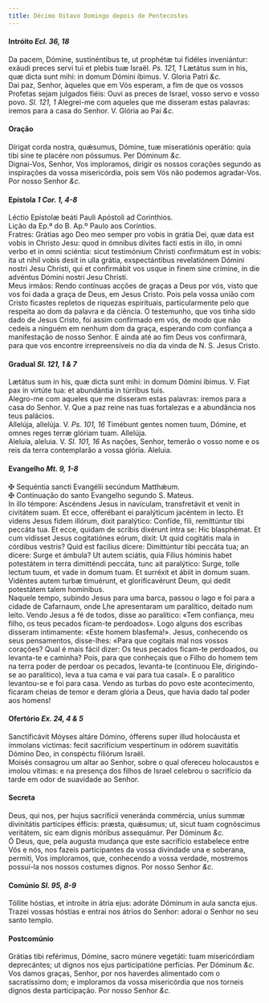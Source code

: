 ```yaml
---
title: Décimo Oitavo Domingo depois de Pentecostes
---
```



<h4 class="text-center">Intróito <em>Ecl. 36, 18</em></h4>
<div class="container-fluid">
<div class="row">
<div class="col-6 dropcaps text-justify">
Da pacem, Dómine, sustinéntibus te, ut prophétæ tui fidéles inveniántur: exáudi preces servi tui et plebis tuæ Israël. <em>Ps. 121, 1</em> Lætátus sum in his, quæ dicta sunt mihi: in domum Dómini íbimus.
V. Gloria Patri <em>&c.</em>
</div>
<div class="col-6 dropcaps text-justify">
Dai paz, Senhor, àqueles que em Vós esperam, a fim de que os vossos Profetas sejam julgados fiéis: Ouvi as preces de Israel, vosso servo e vosso povo. <em>Sl. 121, 1</em> Alegrei-me com aqueles que me disseram estas palavras: iremos para a casa do Senhor.
V. Glória ao Pai <em>&c.</em>
</div>
</div>
</div>

<h4 class="text-center">Oração</h4>
<div class="container-fluid">
<div class="row">
<div class="col-6 dropcaps text-justify">
Dírigat corda nostra, quǽsumus, Dómine, tuæ miseratiónis operátio: quia tibi sine te placére non póssumus. Per Dóminum <em>&c.</em>
</div>
<div class="col-6 dropcaps text-justify">
Dignai-Vos, Senhor, Vos imploramos, dirigir os nossos corações segundo as inspirações da vossa misericórdia, pois sem Vós não podemos agradar-Vos. Por nosso Senhor <em>&c.</em>
</div>
</div>
</div>

<h4 class="text-center">Epístola <em>1 Cor. 1, 4-8</em></h4>
<div class="container-fluid">
<div class="row">
<div class="col-6 text-justify">
Léctio Epístolæ beáti Pauli Apóstoli ad Corinthios.
</div>
<div class="col-6 text-justify">
Lição da Ep.ª do B. Ap.º Paulo aos Coríntios.
</div>
<div class="col-6 dropcaps text-justify">
Fratres: Grátias ago Deo meo semper pro vobis in grátia Dei, quæ data est vobis in Christo Jesu: quod in ómnibus dívites facti estis in illo, in omni verbo et in omni sciéntia: sicut testimónium Christi confirmátum est in vobis: ita ut nihil vobis desit in ulla grátia, exspectántibus revelatiónem Dómini nostri Jesu Christi, qui et confirmábit vos usque in finem sine crímine, in die advéntus Dómini nostri Jesu Christi.
</div>
<div class="col-6 dropcaps text-justify">
Meus irmãos: Rendo contínuas acções de graças a Deus por vós, visto que vos foi dada a graça de Deus, em Jesus Cristo. Pois pela vossa união com Cristo ficastes repletos de riquezas espirituais, particularmente pelo que respeita ao dom da palavra e da ciência. O testemunho, que vos tinha sido dado de Jesus Cristo, foi assim confirmado em vós, de modo que não cedeis a ninguém em nenhum dom da graça, esperando com confiança a manifestação de nosso Senhor. E ainda até ao fim Deus vos confirmará, para que vos encontre irrepreensíveis no dia da vinda de N. S. Jesus Cristo.
</div>
</div>
</div>

<h4 class="text-center">Gradual <em>Sl. 121, 1 & 7</em></h4>
<div class="container-fluid">
<div class="row">
<div class="col-6 dropcaps text-justify">
Lætátus sum in his, quæ dicta sunt mihi: in domum Dómini íbimus. V. Fiat pax in virtúte tua: et abundántia in túrribus tuis.
</div>
<div class="col-6 dropcaps text-justify">
Alegro-me com aqueles que me disseram estas palavras: iremos para a casa do Senhor. V. Que a paz reine nas tuas fortalezas e a abundância nos teus palácios.
</div>
<div class="col-6 text-justify">
Allelúja, allelúja. V. <em>Ps. 101, 16</em> Timébunt gentes nomen tuum, Dómine, et omnes reges terræ glóriam tuam. Allelúja.
</div>
<div class="col-6 text-justify">
Aleluia, aleluia. V. <em>Sl. 101, 16</em> As nações, Senhor, temerão o vosso nome e os reis da terra contemplarão a vossa glória. Aleluia.
</div>
</div>
</div>

<h4 class="text-center">Evangelho <em>Mt. 9, 1-8</em></h4>
<div class="container-fluid">
<div class="row">
<div class="col-6 text-justify">
<span class="text-danger">&#10016;</span> Sequéntia sancti Evangélii secúndum Matthǽum.
</div>
<div class="col-6 text-justify">
<span class="text-danger">&#10016;</span> Continuação do santo Evangelho segundo S. Mateus.
</div>
<div class="col-6 dropcaps text-justify">
In illo témpore: Ascéndens Jesus in navículam, transfretávit et venit in civitátem suam. Et ecce, offerébant ei paralýticum jacéntem in lecto. Et videns Jesus fidem illórum, dixit paralýtico: Confíde, fili, remittúntur tibi peccáta tua. Et ecce, quidam de scribis dixérunt intra se: Hic blasphémat. Et cum vidísset Jesus cogitatiónes eórum, dixit: Ut quid cogitátis mala in córdibus vestris? Quid est facílius dícere: Dimittúntur tibi peccáta tua; an dícere: Surge et ámbula? Ut autem sciátis, quia Fílius hóminis habet potestátem in terra dimitténdi peccáta, tunc ait paralýtico: Surge, tolle lectum tuum, et vade in domum tuam. Et surréxit et ábiit in domum suam. Vidéntes autem turbæ timuérunt, et glorificavérunt Deum, qui dedit potestátem talem homínibus.
</div>
<div class="col-6 dropcaps text-justify">
Naquele tempo, subindo Jesus para uma barca, passou o lago e foi para a cidade de Cafarnaum, onde Lhe apresentaram um paralítico, deitado num leito. Vendo Jesus a fé de todos, disse ao paralítico: «Tem confiança, meu filho, os teus pecados ficam-te perdoados». Logo alguns dos escribas disseram intimamente: «Este homem blasfema!». Jesus, conhecendo os seus pensamentos, disse-lhes: «Para que cogitais mal nos vossos corações? Qual é mais fácil dizer: Os teus pecados ficam-te perdoados, ou levanta-te e caminha? Pois, para que conheçais que o Filho do homem tem na terra poder de perdoar os pecados, levanta-te (continuou Ele, dirigindo-se ao paralítico), leva a tua cama e vai para tua casal». E o paralítico levantou-se e foi para casa. Vendo as turbas do povo este acontecimento, ficaram cheias de temor e deram glória a Deus, que havia dado tal poder aos homens!
</div>
</div>
</div>

<h4 class="text-center">Ofertório <em>Ex. 24, 4 & 5</em></h4>
<div class="container-fluid">
<div class="row">
<div class="col-6 dropcaps text-justify">
Sanctificávit Móyses altáre Dómino, ófferens super illud holocáusta et ímmolans víctimas: fecit sacrifícium vespertínum in odórem suavitátis Dómino Deo, in conspéctu filiórum Israël.
</div>
<div class="col-6 dropcaps text-justify">
Moisés consagrou um altar ao Senhor, sobre o qual ofereceu holocaustos e imolou vítimas: e na presença dos filhos de Israel celebrou o sacrifício da tarde em odor de suavidade ao Senhor.
</div>
</div>
</div>

<h4 class="text-center">Secreta</h4>
<div class="container-fluid">
<div class="row">
<div class="col-6 dropcaps text-justify">
Deus, qui nos, per hujus sacrifícii veneránda commércia, uníus summæ divinitátis partícipes éfficis: præsta, quǽsumus; ut, sicut tuam cognóscimus veritátem, sic eam dignis móribus assequámur. Per Dóminum <em>&c.</em>
</div>
<div class="col-6 dropcaps text-justify">
Ó Deus, que, pela augusta mudança que este sacrifício estabelece entre Vós e nós, nos fazeis participantes da vossa divindade una e soberana, permiti, Vos imploramos, que, conhecendo a vossa verdade, mostremos possuí-la nos nossos costumes dignos. Por nosso Senhor <em>&c.</em>
</div>
</div>
</div>

<h4 class="text-center">Comúnio <em>Sl. 95, 8-9</em></h4>
<div class="container-fluid">
<div class="row">
<div class="col-6 dropcaps text-justify">
Tóllite hóstias, et introíte in átria ejus: adoráte Dóminum in aula sancta ejus.
</div>
<div class="col-6 dropcaps text-justify">
Trazei vossas hóstias e entrai nos átrios do Senhor: adorai o Senhor no seu santo templo.
</div>
</div>
</div>

<h4 class="text-center">Postcomúnio</h4>
<div class="container-fluid">
<div class="row">
<div class="col-6 dropcaps text-justify">
Grátias tibi reférimus, Dómine, sacro múnere vegetáti: tuam misericórdiam deprecántes; ut dignos nos ejus participatióne perfícias. Per Dóminum <em>&c.</em>
</div>
<div class="col-6 dropcaps text-justify">
Vos damos graças, Senhor, por nos haverdes alimentado com o sacratíssimo dom; e imploramos da vossa misericórdia que nos torneis dignos desta participação. Por nosso Senhor <em>&c.</em>
</div>
</div>
</div>
